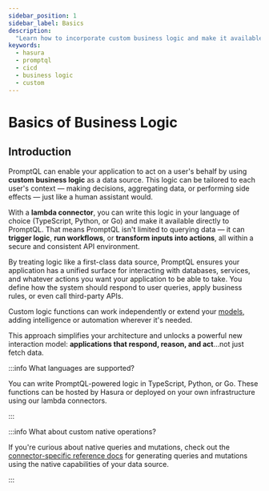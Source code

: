 ```yaml
---
sidebar_position: 1
sidebar_label: Basics
description:
  "Learn how to incorporate custom business logic and make it available to PromptQL to act on a user's behalf."
keywords:
  - hasura
  - promptql
  - cicd
  - business logic
  - custom
---
```


# Basics of Business Logic

## Introduction

PromptQL can enable your application to act on a user's behalf by using **custom business logic** as a data source. This
logic can be tailored to each user's context — making decisions, aggregating data, or performing side effects — just
like a human assistant would.

With a **lambda connector**, you can write this logic in your language of choice (TypeScript, Python, or Go) and make it
available directly to PromptQL. That means PromptQL isn't limited to querying data — it can **trigger logic**, **run
workflows**, or **transform inputs into actions**, all within a secure and consistent API environment.

By treating logic like a first-class data source, PromptQL ensures your application has a unified surface for
interacting with databases, services, and whatever actions you want your application to be able to take. You define how
the system should respond to user queries, apply business rules, or even call third-party APIs.

Custom logic functions can work independently or extend your [models](/reference/metadata-reference/models.mdx), adding
intelligence or automation wherever it's needed.

This approach simplifies your architecture and unlocks a powerful new interaction model: **applications that respond,
reason, and act**...not just fetch data.

:::info What languages are supported?

You can write PromptQL-powered logic in TypeScript, Python, or Go. These functions can be hosted by Hasura or deployed
on your own infrastructure using our lambda connectors.

:::

:::info What about custom native operations?

If you're curious about native queries and mutations, check out the
[connector-specific reference docs](/reference/connectors/index.mdx) for generating queries and mutations using the
native capabilities of your data source.

:::
